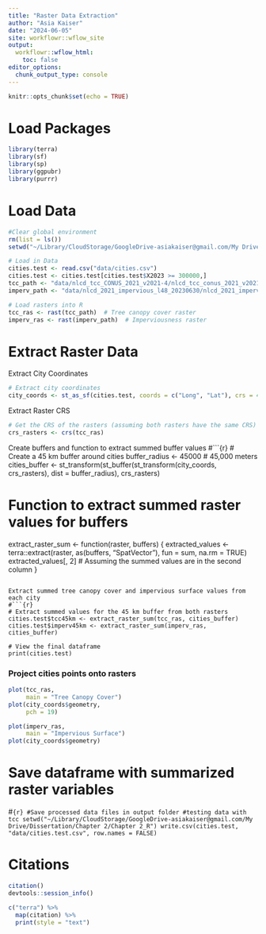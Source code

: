```yaml
---
title: "Raster Data Extraction"
author: "Asia Kaiser"
date: "2024-06-05"
site: workflowr::wflow_site
output:
  workflowr::wflow_html:
    toc: false
editor_options:
  chunk_output_type: console
---
```


```r
knitr::opts_chunk$set(echo = TRUE)
```

# Load Packages
```r
library(terra)
library(sf)
library(sp)
library(ggpubr)
library(purrr)
```

# Load Data
```r
#Clear global environment
rm(list = ls())
setwd("~/Library/CloudStorage/GoogleDrive-asiakaiser@gmail.com/My Drive/Dissertation/Chapter 2/Chapter 2_R")

# Load in Data
cities.test <- read.csv("data/cities.csv")
cities.test <- cities.test[cities.test$X2023 >= 300000,]
tcc_path <- "data/nlcd_tcc_CONUS_2021_v2021-4/nlcd_tcc_conus_2021_v2021-4.tif"
imperv_path <- "data/nlcd_2021_impervious_l48_20230630/nlcd_2021_impervious_l48_20230630.img"

# Load rasters into R
tcc_ras <- rast(tcc_path)  # Tree canopy cover raster
imperv_ras <- rast(imperv_path)  # Imperviousness raster
```

# Extract Raster Data

Extract City Coordinates
```r
# Extract city coordinates
city_coords <- st_as_sf(cities.test, coords = c("Long", "Lat"), crs = 4326) # Use EPSG 4326 for WGS84
```

Extract Raster CRS
```r
# Get the CRS of the rasters (assuming both rasters have the same CRS)
crs_rasters <- crs(tcc_ras)
```

Create buffers and function to extract summed buffer values
#```{r}
# Create a 45 km buffer around cities
buffer_radius <- 45000  # 45,000 meters
cities_buffer <- st_transform(st_buffer(st_transform(city_coords, crs_rasters), dist = buffer_radius), crs_rasters)

# Function to extract summed raster values for buffers
extract_raster_sum <- function(raster, buffers) {
  extracted_values <- terra::extract(raster, as(buffers, "SpatVector"), fun = sum, na.rm = TRUE)
  extracted_values[, 2]  # Assuming the summed values are in the second column
}
```

Extract summed tree canopy cover and impervious surface values from each city
#```{r}
# Extract summed values for the 45 km buffer from both rasters
cities.test$tcc45km <- extract_raster_sum(tcc_ras, cities_buffer)
cities.test$imperv45km <- extract_raster_sum(imperv_ras, cities_buffer)

# View the final dataframe
print(cities.test)
```

### Project cities points onto rasters
```r
plot(tcc_ras,
     main = "Tree Canopy Cover")
plot(city_coords$geometry,
     pch = 19)
```

```r
plot(imperv_ras,
     main = "Impervious Surface")
plot(city_coords$geometry)
```



# Save dataframe with summarized raster variables
#```{r}
#Save processed data files in output folder
#testing data with tcc
setwd("~/Library/CloudStorage/GoogleDrive-asiakaiser@gmail.com/My Drive/Dissertation/Chapter 2/Chapter 2_R")
write.csv(cities.test, "data/cities.test.csv", row.names = FALSE)
```

# Citations
```r
citation()
devtools::session_info()

c("terra") %>%
  map(citation) %>%
  print(style = "text")
```

